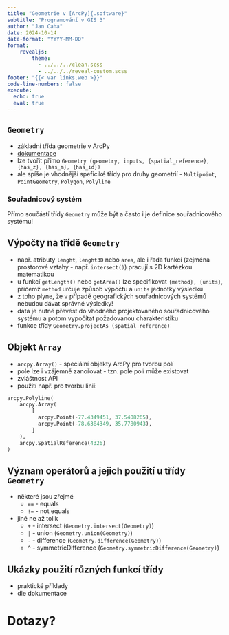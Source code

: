 ```yaml
---
title: "Geometrie v [ArcPy]{.software}"
subtitle: "Programování v GIS 3"
author: "Jan Caha"
date: 2024-10-14
date-format: "YYYY-MM-DD"
format: 
    revealjs:
        theme: 
          - ../../../clean.scss 
          - ../../../reveal-custom.scss
footer: "{{< var links.web >}}"
code-line-numbers: false
execute:
  echo: true
  eval: true
---
```


## `Geometry`

- základní třída geometrie v [ArcPy]{.software}
- [dokumentace](https://pro.arcgis.com/en/pro-app/latest/arcpy/classes/geometry.htm)
- lze tvořit přímo `Geometry (geometry, inputs, {spatial_reference}, {has_z}, {has_m}, {has_id})`
- ale spíše je vhodnější speficiké třídy pro druhy geometrií - `Multipoint`, `PointGeometry`, `Polygon`, `Polyline`

::: {.callout-important}
### Souřadnicový systém

Přímo součástí třídy `Geometry` může být a často i je definice souřadnicového systému!
:::


## Výpočty na třídě `Geometry`

- např. atributy `lenght`, `lenght3D` nebo `area`, ale i řada funkcí (zejména prostorové vztahy - např. `intersect()`) pracují s 2D kartézkou matematikou
- u funkcí `getLength()` nebo `getArea()` lze specifikovat `{method}, {units}`, přičemž `method` určuje způsob výpočtu a `units` jednotky výsledku
- z toho plyne, že v případě geografických souřadnicových systémů nebudou dávat správné výsledky!
- data je nutné převést do vhodného projektovaného souřadnicového systému a potom vypočítat požadovanou charakteristiku
- funkce třídy `Geometry.projectAs (spatial_reference)`
  
## Objekt `Array`

- `arcpy.Array()` - speciální objekty [ArcPy]{.software} pro tvorbu polí
- pole lze i vzájemně zanořovat - tzn. pole polí může existovat
- zvláštnost API
- použití např. pro tvorbu linií:

```python
arcpy.Polyline( 
    arcpy.Array(
        [
          arcpy.Point(-77.4349451, 37.5408265), 
          arcpy.Point(-78.6384349, 35.7780943),
        ]
    ),
    arcpy.SpatialReference(4326)
)
```

## Význam operátorů a jejich použití u třídy `Geometry`

- některé jsou zřejmé
  - `==` - equals
  - `!=` - not equals

- jiné ne až tolik 
  - `+` -  intersect (`Geometry.intersect(Geometry)`)
  - `|` - union (`Geometry.union(Geometry)`)
  - `-` - difference (`Geometry.difference(Geometry)`)
  - `^` - symmetricDifference (`Geometry.symmetricDifference(Geometry)`)

## Ukázky použití různých funkcí třídy

- praktické příklady
- dle dokumentace
  
# Dotazy?{.center}